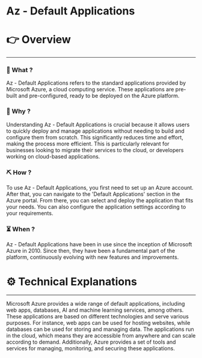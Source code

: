 # Az - Default Applications


# 👉 Overview

---

### 👀 What ?

Az - Default Applications refers to the standard applications provided by Microsoft Azure, a cloud computing service. These applications are pre-built and pre-configured, ready to be deployed on the Azure platform.


### 🧐 Why ?

Understanding Az - Default Applications is crucial because it allows users to quickly deploy and manage applications without needing to build and configure them from scratch. This significantly reduces time and effort, making the process more efficient. This is particularly relevant for businesses looking to migrate their services to the cloud, or developers working on cloud-based applications.


### ⛏️ How ?

To use Az - Default Applications, you first need to set up an Azure account. After that, you can navigate to the 'Default Applications' section in the Azure portal. From there, you can select and deploy the application that fits your needs. You can also configure the application settings according to your requirements.


### ⏳ When ?

Az - Default Applications have been in use since the inception of Microsoft Azure in 2010. Since then, they have been a fundamental part of the platform, continuously evolving with new features and improvements.


# ⚙️ Technical Explanations

---

Microsoft Azure provides a wide range of default applications, including web apps, databases, AI and machine learning services, among others. These applications are based on different technologies and serve various purposes. For instance, web apps can be used for hosting websites, while databases can be used for storing and managing data. The applications run in the cloud, which means they are accessible from anywhere and can scale according to demand. Additionally, Azure provides a set of tools and services for managing, monitoring, and securing these applications.
